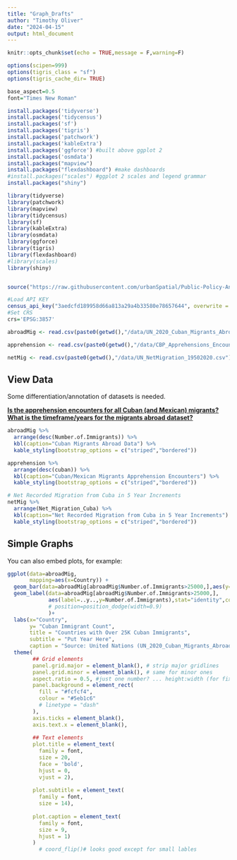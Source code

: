 ```yaml
---
title: "Graph_Drafts"
author: "Timothy Oliver"
date: "2024-04-15"
output: html_document
---
```


```r
knitr::opts_chunk$set(echo = TRUE,message = F,warning=F)

options(scipen=999)
options(tigris_class = "sf")
options(tigris_cache_dir= TRUE)

base_aspect=0.5
font="Times New Roman"
```

```r
install.packages('tidyverse')
install.packages('tidycensus')
install.packages('sf')
install.packages('tigris')
install.packages('patchwork')
install.packages('kableExtra')
install.packages('ggforce') #built above ggplot 2
install.packages('osmdata')
install.packages("mapview")
install.packages("flexdashboard") #make dashboards
#install.packages("scales") #ggplot 2 scales and legend grammar
install.packages("shiny")
```


```r

library(tidyverse)
library(patchwork)
library(mapview)
library(tidycensus)
library(sf)
library(kableExtra)
library(osmdata)
library(ggforce)
library(tigris)
library(flexdashboard)
#library(scales)
library(shiny)


source("https://raw.githubusercontent.com/urbanSpatial/Public-Policy-Analytics-Landing/master/functions.r")

#Load API KEY
census_api_key("3aedcfd189958d66a813a29a4b33580e78657644", overwrite = TRUE)
#Set CRS
crs='EPSG:3857'
```

```r

abroadMig <- read.csv(paste0(getwd(),"/data/UN_2020_Cuban_Migrants_Abroad.csv"))

apprehension <- read.csv(paste0(getwd(),"/data/CBP_Apprehensions_Encounters2124.csv"))

netMig <- read.csv(paste0(getwd(),"/data/UN_NetMigration_19502020.csv"))
```



## View Data

Some differentiation/annotation of datasets is needed.

<ins>**Is the apprehension encounters for all Cuban (and Mexican) migrants?**<br>**What is the timeframe/years for the migrants abroad dataset?**</ins>
```r

abroadMig %>% 
  arrange(desc(Number.of.Immigrants)) %>%
  kbl(caption="Cuban Migrants Abroad Data") %>% 
  kable_styling(bootstrap_options = c("striped","bordered"))

apprehension %>% 
  arrange(desc(cuban)) %>%
  kbl(caption="Cuban/Mexican Migrants Apprehension Encounters") %>% 
  kable_styling(bootstrap_options = c("striped","bordered"))

# Net Recorded Migration from Cuba in 5 Year Increments
netMig %>% 
  arrange(Net_Migration_Cuba) %>%
  kbl(caption="Net Recorded Migration from Cuba in 5 Year Increments") %>% 
  kable_styling(bootstrap_options = c("striped","bordered"))

```

## Simple Graphs

You can also embed plots, for example:

```r

ggplot(data=abroadMig,
       mapping=aes(x=Country)) +
  geom_bar(data=abroadMig[abroadMig$Number.of.Immigrants>25000,],aes(y=Number.of.Immigrants),stat="identity") +
  geom_label(data=abroadMig[abroadMig$Number.of.Immigrants>25000,],
             aes(label=..y..,y=Number.of.Immigrants),stat="identity",color="brown",hjust=1.5,
             # position=position_dodge(width=0.9)
             )+
  labs(x="Country",
       y= "Cuban Immigrant Count",
       title = "Countries with Over 25K Cuban Immigrants",
       subtitle = "Put Year Here",
       caption = "Source: United Nations (UN_2020_Cuban_Migrants_Abroad)")+
  theme(
        ## Grid elements
        panel.grid.major = element_blank(), # strip major gridlines
        panel.grid.minor = element_blank(), # same for minor ones
        aspect.ratio = 0.5, #just one number? ... height:width (for fixed display)
        panel.background = element_rect(
          fill = "#fcfcf4",
          colour = "#5eb1c6"
          # linetype = "dash"
        ),
        axis.ticks = element_blank(),
        axis.text.x = element_blank(),
        
        ## Text elements
        plot.title = element_text(
          family = font,
          size = 20,
          face = 'bold',
          hjust = 0,
          vjust = 2),
        
        plot.subtitle = element_text(
          family = font,
          size = 14),
        
        plot.caption = element_text(
          family = font,
          size = 9,
          hjust = 1)
        )
          # coord_flip()# looks good except for small lables



```


